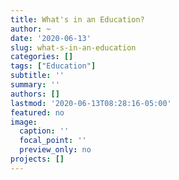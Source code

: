 ```yaml
---
title: What's in an Education?
author: ~
date: '2020-06-13'
slug: what-s-in-an-education
categories: []
tags: ["Education"]
subtitle: ''
summary: ''
authors: []
lastmod: '2020-06-13T08:28:16-05:00'
featured: no
image:
  caption: ''
  focal_point: ''
  preview_only: no
projects: []
---
```


